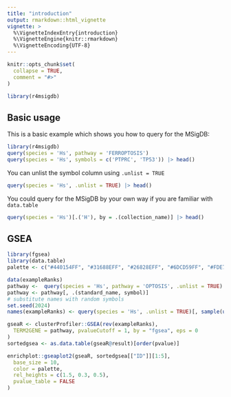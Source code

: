 ```yaml
---
title: "introduction"
output: rmarkdown::html_vignette
vignette: >
  %\VignetteIndexEntry{introduction}
  %\VignetteEngine{knitr::rmarkdown}
  %\VignetteEncoding{UTF-8}
---
```


```r
knitr::opts_chunk$set(
  collapse = TRUE,
  comment = "#>"
)
```

```r
library(r4msigdb)
```

## Basic usage

This is a basic example which shows you how to query for the MSigDB:

```r
library(r4msigdb)
query(species = 'Hs', pathway = 'FERROPTOSIS') 
query(species = 'Hs', symbols = c('PTPRC', 'TP53')) |> head()
```

You can unlist the symbol column using `.unlist = TRUE`

```r
query(species = 'Hs', .unlist = TRUE) |> head()
```

You could query for the MSigDB by your own way if you are familiar with `data.table`

```r
query(species = 'Hs')[.('H'), by = .(collection_name)] |> head()
```

## GSEA

```r
library(fgsea)
library(data.table)
palette <- c("#440154FF", "#31688EFF", "#26828EFF", "#6DCD59FF", "#FDE725FF")

data(exampleRanks)
pathway <-  query(species = 'Hs', pathway = 'OPTOSIS', .unlist = TRUE)
pathway <- pathway[, .(standard_name, symbol)]
# substitute names with random symbols
set.seed(2024)
names(exampleRanks) <- query(species = 'Hs', .unlist = TRUE)[, sample(unique(symbol), length(exampleRanks))]

gseaR <- clusterProfiler::GSEA(rev(exampleRanks),
  TERM2GENE = pathway, pvalueCutoff = 1, by = "fgsea", eps = 0
)
sortedgsea <- as.data.table(gseaR@result)[order(pvalue)]

enrichplot::gseaplot2(gseaR, sortedgsea[["ID"]][1:5],
  base_size = 10,
  color = palette,
  rel_heights = c(1.5, 0.3, 0.5),
  pvalue_table = FALSE
)
```
